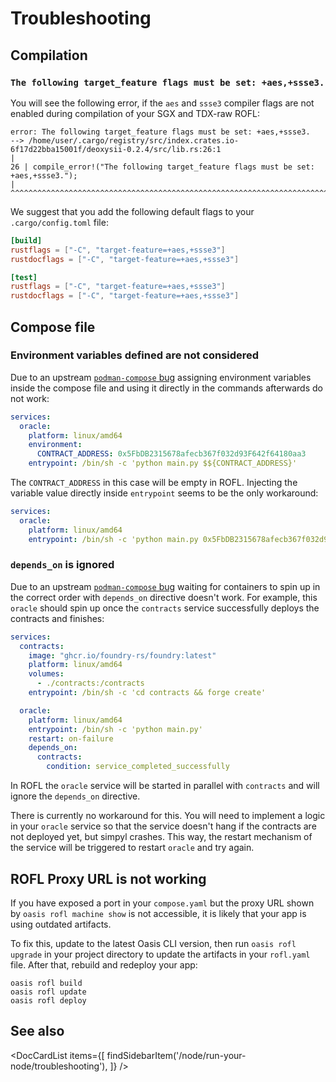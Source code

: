
# Troubleshooting

## Compilation

### `The following target_feature flags must be set: +aes,+ssse3.`

You will see the following error, if the `aes` and `ssse3` compiler flags are
not enabled during compilation of your SGX and TDX-raw ROFL:

```
error: The following target_feature flags must be set: +aes,+ssse3.
--> /home/user/.cargo/registry/src/index.crates.io-6f17d22bba15001f/deoxysii-0.2.4/src/lib.rs:26:1
|
26 | compile_error!("The following target_feature flags must be set: +aes,+ssse3.");
| ^^^^^^^^^^^^^^^^^^^^^^^^^^^^^^^^^^^^^^^^^^^^^^^^^^^^^^^^^^^^^^^^^^^^^^^^^^^^^^
```

We suggest that you add the following default flags to your `.cargo/config.toml`
file:

```toml
[build]
rustflags = ["-C", "target-feature=+aes,+ssse3"]
rustdocflags = ["-C", "target-feature=+aes,+ssse3"]

[test]
rustflags = ["-C", "target-feature=+aes,+ssse3"]
rustdocflags = ["-C", "target-feature=+aes,+ssse3"]
```

## Compose file

### Environment variables defined are not considered

Due to an upstream [`podman-compose` bug][podman-compose-env-var-bug] assigning
environment variables inside the compose file and using it directly in the
commands afterwards do not work:

```yaml
services:
  oracle:
    platform: linux/amd64
    environment:
      CONTRACT_ADDRESS: 0x5FbDB2315678afecb367f032d93F642f64180aa3
    entrypoint: /bin/sh -c 'python main.py $${CONTRACT_ADDRESS}'
```

The `CONTRACT_ADDRESS` in this case will be empty in ROFL. Injecting the
variable value directly inside `entrypoint` seems to be the only workaround:

```yaml
services:
  oracle:
    platform: linux/amd64
    entrypoint: /bin/sh -c 'python main.py 0x5FbDB2315678afecb367f032d93F642f64180aa3'
```

[podman-compose-env-var-bug]: https://github.com/containers/podman-compose/issues/264

### `depends_on` is ignored

Due to an upstream [`podman-compose` bug][podman-compose-depends-on-bug] waiting
for containers to spin up in the correct order with `depends_on` directive
doesn't work. For example, this `oracle` should spin up once the `contracts`
service successfully deploys the contracts and finishes:

```yaml
services:
  contracts:
    image: "ghcr.io/foundry-rs/foundry:latest"
    platform: linux/amd64
    volumes:
      - ./contracts:/contracts
    entrypoint: /bin/sh -c 'cd contracts && forge create'

  oracle:
    platform: linux/amd64
    entrypoint: /bin/sh -c 'python main.py'
    restart: on-failure
    depends_on:
      contracts:
        condition: service_completed_successfully
```

In ROFL the `oracle` service will be started in parallel with `contracts` and
will ignore the `depends_on` directive.

There is currently no workaround for this. You will need to implement a logic
in your `oracle` service so that the service doesn't hang if the contracts are
not deployed yet, but simpyl crashes. This way, the restart mechanism of the
service will be triggered to restart `oracle` and try again.

[podman-compose-depends-on-bug]: https://github.com/containers/podman-compose/issues/575

## ROFL Proxy URL is not working

If you have exposed a port in your `compose.yaml` but the proxy URL shown
by `oasis rofl machine show` is not accessible, it is likely that your
app is using outdated artifacts.

To fix this, update to the latest Oasis CLI version, then
run `oasis rofl upgrade` in your project directory to update the
artifacts in your `rofl.yaml` file. After that, rebuild and redeploy your app:

```shell
oasis rofl build
oasis rofl update
oasis rofl deploy
```

## See also

<DocCardList items={[
    findSidebarItem('/node/run-your-node/troubleshooting'),
]} />
